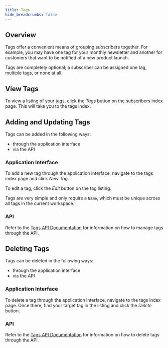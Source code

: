 ```yaml
---
title: Tags
hide_breadcrumbs: false
---
```




## Overview

Tags offer a convenient means of grouping subscribers together. For example, you may have one tag for your monthly newsletter and another for customers that want to be notified of a new product launch.

Tags are completely optional; a subscriber can be assigned one tag, multiple tags, or none at all.

## View Tags

To view a listing of your tags, click the _Tags_ button on the subscribers index page. This will take you to the tags index.

## Adding and Updating Tags

Tags can be added in the following ways:

- through the application interface
- via the API

### Application Interface

To add a new tag through the application interface, navigate to the tags index page and click _New Tag_.

To edit a tag, click the _Edit_ button on the tag listing.

Tags are very simple and only require a `Name`, which must be unique across all tags in the current workspace.

### API

Refer to the [Tags API Documentation](/docs/tags) for information on how to manage tags through the API.

## Deleting Tags

Tags can be deleted in the following ways:

- through the application interface
- via the API

### Application Interface

To delete a tag through the application interface, navigate to the tags index page. Once there, find your target tag in the listing and click the _Delete_ button.

### API

Refer to the [Tags API Documentation](/docs/api/tags) for information on how to delete tags through the API.